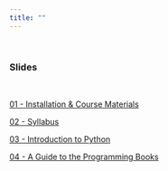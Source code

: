 ```yaml
---
title: ""
---
```


&nbsp;

### **Slides**

&nbsp;


[01 - Installation & Course Materials](slide/01_installation.pdf)

[02 - Syllabus](slide/02_syllabus.pdf)

[03 - Introduction to Python](slide/03_python_intro.pdf)

[04 - A Guide to the Programming Books](slide/04_guide_to_programming_book.pdf)

<!-- [04 - Finance Bootcamp](slide/04_finance_bootcamp.pdf) -->

<!-- [05 - Python, IPython, Jupyter](slide/05_python_ipython_jupyter.pdf) -->

<!-- [06 - Course Wrap-Up](slide/06_course_wrap_up.pdf) -->


